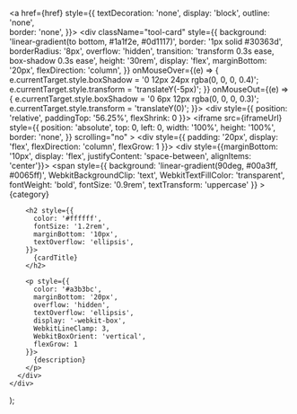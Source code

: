   <a href={href} style={{ 
    textDecoration: 'none', 
    display: 'block', 
    outline: 'none',  
    border: 'none',
  }}> 
    <div className="tool-card" style={{
      background: 'linear-gradient(to bottom, #1a1f2e, #0d1117)',
      border: '1px solid #30363d',
      borderRadius: '8px',
      overflow: 'hidden',
      transition: 'transform 0.3s ease, box-shadow 0.3s ease',
      height: '30rem',
      display: 'flex',
      marginBottom: '20px',
      flexDirection: 'column',
    }}
    onMouseOver={(e) => {
      e.currentTarget.style.boxShadow = '0 12px 24px rgba(0, 0, 0, 0.4)';
      e.currentTarget.style.transform = 'translateY(-5px)';
    }}
    onMouseOut={(e) => {
      e.currentTarget.style.boxShadow = '0 6px 12px rgba(0, 0, 0, 0.3)';
      e.currentTarget.style.transform = 'translateY(0)';
    }}>
      <div style={{ position: 'relative', paddingTop: '56.25%', flexShrink: 0 }}>
        <iframe 
          src={iframeUrl} 
          style={{
            position: 'absolute',
            top: 0,
            left: 0,
            width: '100%',
            height: '100%',
            border: 'none',
          }}
          scrolling="no"
        ></iframe>
      </div>
      <div style={{ padding: '20px', display: 'flex', flexDirection: 'column', flexGrow: 1 }}>
        <div style={{marginBottom: '10px', display: 'flex', justifyContent: 'space-between', alignItems: 'center'}}>
          <span 
            style={{ 
              background: 'linear-gradient(90deg, #00a3ff, #0065ff)',
              WebkitBackgroundClip: 'text',
              WebkitTextFillColor: 'transparent',
              fontWeight: 'bold',
              fontSize: '0.9rem',
              textTransform: 'uppercase'
            }}
          >
            {category}
          </span>
        </div>
        
        <h2 style={{ 
          color: '#ffffff', 
          fontSize: '1.2rem', 
          marginBottom: '10px',
          textOverflow: 'ellipsis',
        }}>
          {cardTitle}
        </h2>
        
        <p style={{ 
          color: '#a3b3bc', 
          marginBottom: '20px',
          overflow: 'hidden',
          textOverflow: 'ellipsis',
          display: '-webkit-box',
          WebkitLineClamp: 3,
          WebkitBoxOrient: 'vertical',
          flexGrow: 1
        }}>
          {description}
        </p>
      </div>
    </div>
  </a>
);
